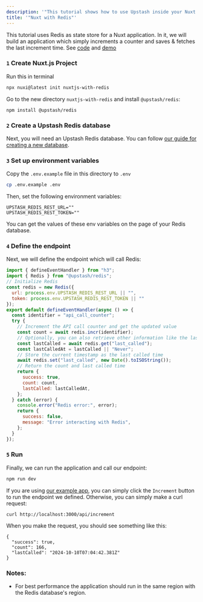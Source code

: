 ```yaml
---
description: '"This tutorial shows how to use Upstash inside your Nuxt application."'
title: '"Nuxt with Redis"'
---
```

This tutorial uses Redis as state store for a Nuxt application. In it, we will build an application
which simply increments a counter and saves & fetches the last increment time.
See [code](https://github.com/upstash/examples/tree/master/examples/nuxt-with-redis) and
[demo](https://nuxt-with-redis.vercel.app)
### `1` Create Nuxt.js Project
Run this in terminal
```bash
npx nuxi@latest init nuxtjs-with-redis
```
Go to the new directory `nuxtjs-with-redis` and install `@upstash/redis`:
```
npm install @upstash/redis
```
### `2` Create a Upstash Redis database
Next, you will need an Upstash Redis database. You can follow
[our guide for creating a new database](https://upstash.com/docs/redis/overall/getstarted).
### `3` Set up environment variables
Copy the `.env.example` file in this directory to `.env`
```bash
cp .env.example .env
```
Then, set the following environment variables:
```
UPSTASH_REDIS_REST_URL=""
UPSTASH_REDIS_REST_TOKEN=""
```
You can get the values of these env variables on the page of your Redis database.
### `4` Define the endpoint
Next, we will define the endpoint which will call Redis:
```javascript title="server/api/increment.ts"
import { defineEventHandler } from "h3";
import { Redis } from "@upstash/redis";
// Initialize Redis
const redis = new Redis({
  url: process.env.UPSTASH_REDIS_REST_URL || "",
  token: process.env.UPSTASH_REDIS_REST_TOKEN || ""
});
export default defineEventHandler(async () => {
  const identifier = "api_call_counter";
  try {
    // Increment the API call counter and get the updated value
    const count = await redis.incr(identifier);
    // Optionally, you can also retrieve other information like the last time it was called
    const lastCalled = await redis.get("last_called");
    const lastCalledAt = lastCalled || "Never";
    // Store the current timestamp as the last called time
    await redis.set("last_called", new Date().toISOString());
    // Return the count and last called time
    return {
      success: true,
      count: count,
      lastCalled: lastCalledAt,
    };
  } catch (error) {
    console.error("Redis error:", error);
    return {
      success: false,
      message: "Error interacting with Redis",
    };
  }
});
```
### `5` Run
Finally, we can run the application and call our endpoint:
```bash
npm run dev
```
If you are using [our example app](https://github.com/upstash/examples/tree/master/examples/nuxt-with-redis),
you can simply click the `Increment` button to run the endpoint we defined.
Otherwise, you can simply make a curl request:
```
curl http://localhost:3000/api/increment
```
When you make the request, you should see something like this:
```
{
  "success": true,
  "count": 166,
  "lastCalled": "2024-10-10T07:04:42.381Z"
}
```
### Notes:
- For best performance the application should run in the same region with the
  Redis database's region.